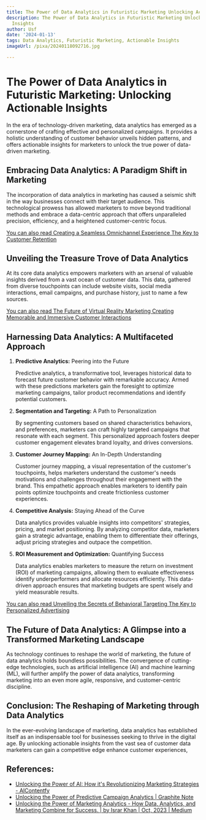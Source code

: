 ```yaml
---
title: The Power of Data Analytics in Futuristic Marketing Unlocking Actionable Insights
description: The Power of Data Analytics in Futuristic Marketing Unlocking Actionable
  Insights
author: Usf
date: '2024-01-13'
tags: Data Analytics, Futuristic Marketing, Actionable Insights
imageUrl: /pixa/20240118092716.jpg

---
```

# The Power of Data Analytics in Futuristic Marketing: Unlocking  Actionable Insights

In the era of technology-driven marketing, data analytics has emerged as a cornerstone  of crafting effective and personalized campaigns.  It provides a holistic understanding of customer  behavior  unveils hidden patterns, and offers actionable insights for marketers  to unlock the true power of data-driven marketing.

## Embracing Data Analytics: A  Paradigm Shift in Marketing

The incorporation of  data analytics in marketing has caused a seismic shift in the way businesses connect with their target audience. This technological prowess has allowed marketers to move  beyond  traditional methods and embrace a data-centric approach that offers unparalleled  precision, efficiency, and  a heightened customer-centric focus.

[You can also read Creating a Seamless Omnichannel Experience The Key to Customer Retention](Creating%20a%20Seamless%20Omnichannel%20Experience%20The%20Key%20to%20Customer%20Retention)


## Unveiling the Treasure Trove of Data Analytics

At its core data analytics  empowers marketers with an arsenal of valuable insights derived from a vast ocean of customer data.  This data, gathered  from diverse  touchpoints  can include website visits, social media interactions, email campaigns, and purchase history, just to name a few sources.

[You can also read  The Future of Virtual Reality Marketing Creating Memorable and  Immersive Customer  Interactions](The%20Future%20of%20Virtual%20Reality%20Marketing%20Creating%20Memorable%20and%20Immersive%20Customer%20Interactions)


## Harnessing Data Analytics: A Multifaceted Approach

1. **Predictive Analytics:** Peering into the Future

   Predictive analytics, a transformative tool, leverages historical data to  forecast future customer behavior with remarkable accuracy. Armed with these predictions marketers gain the foresight to optimize  marketing campaigns, tailor product recommendations and identify potential customers.

2. **Segmentation and Targeting:** A Path  to  Personalization

    By segmenting customers based on shared characteristics behaviors, and preferences, marketers can craft highly targeted campaigns that resonate with each segment. This personalized approach fosters deeper customer engagement elevates brand loyalty, and drives conversions.

3. **Customer Journey Mapping:** An In-Depth Understanding

   Customer  journey mapping, a visual representation of the customer's touchpoints, helps marketers understand the customer's needs  motivations and challenges throughout their engagement with the brand. This  empathetic approach enables marketers to identify pain points optimize touchpoints and create frictionless customer experiences.

4. **Competitive Analysis:** Staying Ahead of the Curve

   Data  analytics provides valuable insights into competitors' strategies,  pricing, and market positioning. By analyzing  competitor data,  marketers gain a  strategic  advantage, enabling  them to differentiate their offerings, adjust pricing strategies and outpace the  competition.

5. **ROI Measurement and Optimization:** Quantifying Success

    Data  analytics enables marketers to measure the return on investment (ROI) of marketing campaigns, allowing them to evaluate effectiveness identify underperformers  and allocate  resources efficiently. This data-driven  approach ensures that marketing budgets are spent  wisely and yield measurable results.

[You can also read Unveiling the Secrets of Behavioral Targeting The Key to Personalized Advertising](Unveiling%20the%20Secrets%20of%20Behavioral%20Targeting%20The%20Key%20to%20Personalized%20Advertising)


## The Future of Data Analytics:  A Glimpse into a Transformed Marketing  Landscape

As technology continues to  reshape the world of marketing,  the future of data analytics holds boundless possibilities. The convergence of cutting-edge technologies, such  as artificial intelligence  (AI)  and machine learning (ML), will further amplify the power of data analytics,  transforming marketing into an even more agile, responsive, and customer-centric discipline.

## Conclusion: The Reshaping of Marketing through Data Analytics

In the ever-evolving landscape of marketing, data analytics  has established itself as an indispensable tool for businesses seeking to thrive in the digital age. By unlocking actionable insights from the vast sea of customer  data marketers can gain a  competitive edge enhance  customer experiences,

## References:
- [Unlocking the Power of AI: How it's Revolutionizing Marketing Strategies - AIContentfy](https://aicontentfy.com/en/blog/unlocking-power-of-ai-how-its-revolutionizing-marketing-strategies)
- [Unlocking the Power of Predictive Campaign Analytics | Graphite Note](https://graphite-note.com/unlocking-the-power-of-predictive-campaign-analytics)
- [Unlocking the Power of Marketing Analytics - How Data, Analytics, and Marketing Combine for Success. | by Israr Khan | Oct, 2023 | Medium](https://realisrar.medium.com/unlocking-the-power-of-marketing-analytics-how-data-analytics-and-marketing-combine-for-success-aa46ce30c3a3)
